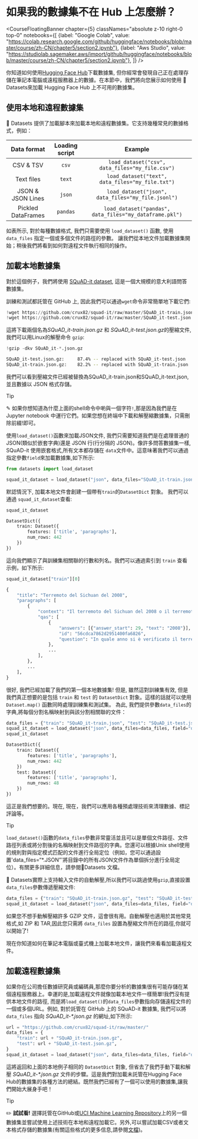 # 如果我的數據集不在 Hub 上怎麼辦？

<CourseFloatingBanner chapter={5}
  classNames="absolute z-10 right-0 top-0"
  notebooks={[
    {label: "Google Colab", value: "https://colab.research.google.com/github/huggingface/notebooks/blob/master/course/zh-CN/chapter5/section2.ipynb"},
    {label: "Aws Studio", value: "https://studiolab.sagemaker.aws/import/github/huggingface/notebooks/blob/master/course/zh-CN/chapter5/section2.ipynb"},
]} />

你知道如何使用[Hugging Face Hub](https://huggingface.co/datasets)下載數據集, 但你經常會發現自己正在處理存儲在筆記本電腦或遠程服務器上的數據。在本節中，我們將向您展示如何使用 🤗 Datasets來加載 Hugging Face Hub 上不可用的數據集。

<Youtube id="HyQgpJTkRdE"/>

## 使用本地和遠程數據集

🤗 Datasets 提供了加載腳本來加載本地和遠程數據集。它支持幾種常見的數據格式，例如：

|    Data format     | Loading script |                         Example                         |
| :----------------: | :------------: | :-----------------------------------------------------: |
|     CSV & TSV      |     `csv`      |     `load_dataset("csv", data_files="my_file.csv")`     |
|     Text files     |     `text`     |    `load_dataset("text", data_files="my_file.txt")`     |
| JSON & JSON Lines  |     `json`     |   `load_dataset("json", data_files="my_file.jsonl")`    |
| Pickled DataFrames |    `pandas`    | `load_dataset("pandas", data_files="my_dataframe.pkl")` |

如表所示, 對於每種數據格式, 我們只需要使用 `load_dataset()` 函數, 使用 `data_files` 指定一個或多個文件的路徑的參數。 讓我們從本地文件加載數據集開始；稍後我們將看到如何對遠程文件執行相同的操作。

## 加載本地數據集

對於這個例子，我們將使用 [SQuAD-it dataset](https://github.com/crux82/squad-it/), 這是一個大規模的意大利語問答數據集。

訓練和測試都託管在 GitHub 上, 因此我們可以通過`wget`命令非常簡單地下載它們:

```python
!wget https://github.com/crux82/squad-it/raw/master/SQuAD_it-train.json.gz
!wget https://github.com/crux82/squad-it/raw/master/SQuAD_it-test.json.gz
```

這將下載兩個名為*SQuAD_it-train.json.gz* 和 *SQuAD_it-test.json.gz*的壓縮文件, 我們可以用Linux的解壓命令 `gzip`:

```python
!gzip -dkv SQuAD_it-*.json.gz
```

```bash
SQuAD_it-test.json.gz:	   87.4% -- replaced with SQuAD_it-test.json
SQuAD_it-train.json.gz:	   82.2% -- replaced with SQuAD_it-train.json
```

我們可以看到壓縮文件已經被替換為SQuAD_it-train.json和SQuAD_it-text.json,並且數據以 JSON 格式存儲。

> [!TIP]
> ✎ 如果你想知道為什麼上面的shell命令中喲與一個字符`!`,那是因為我們是在 Jupyter notebook 中運行它們。如果您想在終端中下載和解壓縮數據集，只需刪除前綴!即可。

使用`load_dataset()`函數來加載JSON文件, 我們只需要知道我們是在處理普通的 JSON(類似於嵌套字典)還是 JSON 行(行分隔的 JSON)。像許多問答數據集一樣, SQuAD-it 使用嵌套格式,所有文本都存儲在 `data`文件中。這意味著我們可以通過指定參數`field`來加載數據集,如下所示:

```py
from datasets import load_dataset

squad_it_dataset = load_dataset("json", data_files="SQuAD_it-train.json", field="data")
```

默認情況下, 加載本地文件會創建一個帶有`train`的`DatasetDict` 對象。 我們可以通過 `squad_it_dataset`查看:

```py
squad_it_dataset
```

```python out
DatasetDict({
    train: Dataset({
        features: ['title', 'paragraphs'],
        num_rows: 442
    })
})
```

這向我們顯示了與訓練集相關聯的行數和列名。我們可以通過索引到 `train` 查看示例，如下所示:

```py
squad_it_dataset["train"][0]
```

```python out
{
    "title": "Terremoto del Sichuan del 2008",
    "paragraphs": [
        {
            "context": "Il terremoto del Sichuan del 2008 o il terremoto...",
            "qas": [
                {
                    "answers": [{"answer_start": 29, "text": "2008"}],
                    "id": "56cdca7862d2951400fa6826",
                    "question": "In quale anno si è verificato il terremoto nel Sichuan?",
                },
                ...
            ],
        },
        ...
    ],
}
```

很好, 我們已經加載了我們的第一個本地數據集! 但是, 雖然這對訓練集有效, 但是我們真正想要的是包括 `train` 和 `test` 的 `DatasetDict` 對象。這樣的話就可以使用 `Dataset.map()` 函數同時處理訓練集和測試集。 為此, 我們提供參數`data_files`的字典,將每個分割名稱映射到與該分割相關聯的文件：

```py
data_files = {"train": "SQuAD_it-train.json", "test": "SQuAD_it-test.json"}
squad_it_dataset = load_dataset("json", data_files=data_files, field="data")
squad_it_dataset
```

```python out
DatasetDict({
    train: Dataset({
        features: ['title', 'paragraphs'],
        num_rows: 442
    })
    test: Dataset({
        features: ['title', 'paragraphs'],
        num_rows: 48
    })
})
```

這正是我們想要的。現在, 現在，我們可以應用各種預處理技術來清理數據、標記評論等。

> [!TIP]
> `load_dataset()`函數的`data_files`參數非常靈活並且可以是單個文件路徑、文件路徑列表或將分割後的名稱映射到文件路徑的字典。您還可以根據Unix shell使用的規則對與指定模式匹配的文件進行全局定位（例如，您可以通過設置'data_files=“*.JSON”'將目錄中的所有JSON文件作為單個拆分進行全局定位）。有關更多詳細信息，請參閱🤗Datasets 文檔。

🤗 Datasets實際上支持輸入文件的自動解壓,所以我們可以跳過使用`gzip`,直接設置 `data_files`參數傳遞壓縮文件:

```py
data_files = {"train": "SQuAD_it-train.json.gz", "test": "SQuAD_it-test.json.gz"}
squad_it_dataset = load_dataset("json", data_files=data_files, field="data")
```

如果您不想手動解壓縮許多 GZIP 文件，這會很有用。自動解壓也適用於其他常見格式,如 ZIP 和 TAR,因此您只需將 `data_files` 設置為壓縮文件所在的路徑,你就可以開始了!

現在你知道如何在筆記本電腦或臺式機上加載本地文件，讓我們來看看加載遠程文件。

## 加載遠程數據集

如果你在公司擔任數據研究員或編碼員,那麼你要分析的數據集很有可能存儲在某個遠程服務器上。幸運的是,加載遠程文件就像加載本地文件一樣簡單!我們沒有提供本地文件的路徑, 而是將`load_dataset()`的`data_files`參數指向存儲遠程文件的一個或多個URL。例如, 對於託管在 GitHub 上的 SQuAD-it 數據集, 我們可以將 `data_files` 指向 _SQuAD_it-*.json.gz_ 的網址,如下所示:

```py
url = "https://github.com/crux82/squad-it/raw/master/"
data_files = {
    "train": url + "SQuAD_it-train.json.gz",
    "test": url + "SQuAD_it-test.json.gz",
}
squad_it_dataset = load_dataset("json", data_files=data_files, field="data")
```

這將返回和上面的本地例子相同的 `DatasetDict` 對象, 但省去了我們手動下載和解壓 _SQuAD_it-*.json.gz_ 文件的步驟。這是我們對加載未託管在Hugging Face Hub的數據集的各種方法的總結。既然我們已經有了一個可以使用的數據集,讓我們開始大展身手吧！

> [!TIP]
> ✏️ **試試看!** 選擇託管在GitHub或[UCI Machine Learning Repository](https://archive.ics.uci.edu/ml/index.php)上的另一個數據集並嘗試使用上述技術在本地和遠程加載它。另外,可以嘗試加載CSV或者文本格式存儲的數據集(有關這些格式的更多信息,請參閱[文檔](https://huggingface.co/docs/datasets/loading#local-and-remote-files))。



